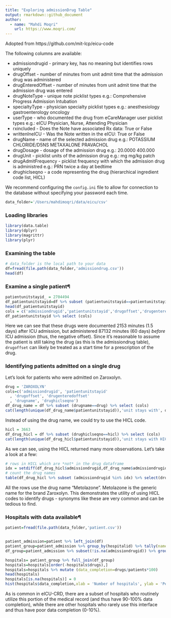 ```yaml
---
title: "Exploring admissionDrug Table"
output: rmarkdown::github_document
author:
  - name: "Mahdi Moqri"
    url: https://www.moqri.com/
---
```

Adopted from https://github.com/mit-lcp/eicu-code

The following columns are available:

* admissiondrugid - primary key, has no meaning but identifies rows uniquely
* drugOffset - number of minutes from unit admit time that the admission drug was administered
* drugEnteredOffset - number of minutes from unit admit time that the admission drug was entered
* drugNoteType - unique note picklist types e.g.: Comprehensive Progress Admission Intubation
* specialtyType - physician specialty picklist types e.g.: anesthesiology gastroenterology oncology
* userType - who documented the drug from eCareManager user picklist types e.g.: eICU Physician, Nurse, Attending Physician
* rxincluded - Does the Note have associated Rx data: True or False
* writtenIneICU - Was the Note written in the eICU: True or False
* drugName - name of the selected admission drug e.g.: POTASSIUM CHLORIDE/D5NS METAXALONE PRAVACHOL
* drugDosage - dosage of the admission drug e.g.: 20.0000 400.000
* drugUnit - picklist units of the admission drug e.g.: mg mg/kg patch
* drugAdmitFrequency - picklist frequency with which the admission drug is administred e.g.: PRN twice a day at bedtime
* drughiclseqno - a code representing the drug (hierarchical ingredient code list, HICL)

We recommend configuring the `config.ini` file to allow for connection to the database without specifying your password each time.

```r
data_folder='/Users/mahdimoqri/data/eicu/csv'
```

### Loading libraries
```r
library(data.table)
library(dplyr)
library(magrittr)
library(plyr)

```

### Examining the table
```r
# data_folder is the local path to your data
df=fread(file.path(data_folder,'admissiondrug.csv'))
head(df)
```

### Examine a single patient¶
```r
patientunitstayid_ = 2704494
df_patientunitstayid=df %>% subset (patientunitstayid==patientunitstayid_)
head(df_patientunitstayid)
cols = c('admissiondrugid','patientunitstayid','drugoffset','drugenteredoffset','drugname','drughiclseqno')
df_patientunitstayid %>% select (cols)
```

Here we can see that these drugs were documented 2153 minutes (1.5 days) after ICU admission, but administered 87132 minutes (60 days) *before* ICU admission (thus, the negative offset). Since it's reasonable to assume the patient is still taking the drug (as this is the admissiondrug table), `drugoffset` can likely be treated as a start time for a prescription of the drug.

### Identifying patients admitted on a single drug
Let's look for patients who were admitted on Zaroxolyn.

```r
drug = 'ZAROXOLYN'
cols=c('admissiondrugid', 'patientunitstayid'
  , 'drugoffset', 'drugenteredoffset'
  , 'drugname', 'drughiclseqno')
df_drug_name = df %>% subset (drugname==drug) %>% select (cols)
cat(length(unique(df_drug_name$patientunitstayid)),'unit stays with', drug)
```

Instead of using the drug name, we could try to use the HICL code.

```r
hicl = 3663
df_drug_hicl = df %>% subset (drughiclseqno==hicl) %>% select (cols)
cat(length(unique(df_drug_hicl$patientunitstayid)),'unit stays with HICL =', hicl)
```


As we can see, using the HICL returned many more observations. Let's take a look at a few:

```r
# rows in HICL which are *not* in the drug dataframe
idx = setdiff(df_drug_hicl$admissiondrugid,df_drug_name$admissiondrugid)
# count the drug names
table(df_drug_hicl %>% subset (admissiondrugid %in% idx) %>% select(drugname))
```

All the rows use the drug name "Metolazone". Metolazone is the generic name for the brand Zaroxolyn. This demonstrates the utility of using HICL codes to identify drugs - synonyms like these are very common and can be tedious to find.

### Hospitals with data available¶
```r
patient=fread(file.path(data_folder,'patient.csv'))


patient_admission=patient %>% left_join(df) 
patient_group=patient_admission %>% group_by(hospitalid) %>% tally(name = "patients")
df_group=patient_admission %>% subset(!is.na(admissiondrugid)) %>% group_by(hospitalid) %>% tally(name = "drugs")

hospitals= patient_group %>% full_join(df_group)
hospitals=hospitals[order(-hospitals$drugs),]
hospitals=hospitals %>% mutate (data_completion=drugs/patients*100)
head(hospitals)
hospitals[is.na(hospitals)] = 0
hist(hospitals$data_completion,xlab = 'Number of hospitals', ylab = 'Percent of patients with data')
```

As is common in eICU-CRD, there are a subset of hospitals who routinely utilize this portion of the medical record (and thus have 90-100% data completion), while there are other hospitals who rarely use this interface and thus have poor data completion (0-10%).

